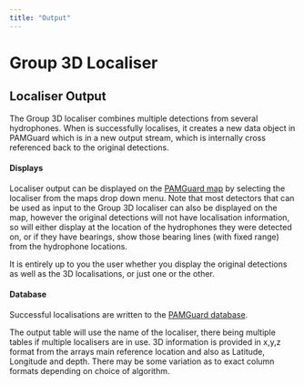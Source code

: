 ```yaml
---
title: "Output"
---
```

Group 3D Localiser
==================

Localiser Output
----------------

The Group 3D localiser combines multiple detections from several hydrophones. When is successfully localises, it creates a new data object in PAMGuard which is in a new output stream, which is internally cross referenced back to the original detections.

#### Displays

Localiser output can be displayed on the [PAMGuard map](../../../mapping/mapHelp/docs/MapOverlays.html) by selecting the localiser from the maps drop down menu. Note that most detectors that can be used as input to the Group 3D localiser can also be displayed on the map, however the original detections will not have localisation information, so will either display at the location of the hydrophones they were detected on, or if they have bearings, show those bearing lines (with fixed range) from the hydrophone locations.

It is entirely up to you the user whether you display the original detections as well as the 3D localisations, or just one or the other.

#### Database

Successful localisations are written to the [PAMGuard database](../../../utilities/generalDatabaseHelp/docs/database_database.html).

The output table will use the name of the localiser, there being multiple tables if multiple localisers are in use. 3D information is provided in x,y,z format from the arrays main reference location and also as Latitude, Longitude and depth. There may be some variation as to exact column formats depending on choice of algorithm.
